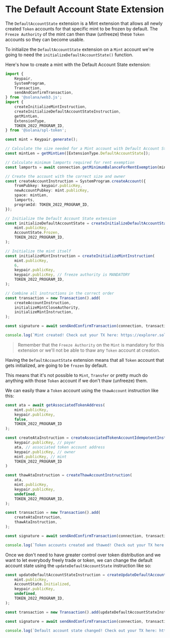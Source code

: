 
# The Default Account State Extension

The `DefaultAccountState` extension is a Mint extension that allows all newly created `Token` accounts for that specific mint to be frozen by default. The `Freeze Authority` of the mint can then thaw (unfreeze) these `Token` accounts so they can become usable.

<ArticleSection name="Initializing the Mint Account" id="initializing-the-mint-account" level="h2" />

To initialize the `DefaultAccountState` extension on a `Mint` account we're going to need the `initializeDefaultAccountState()` function. 

Here's how to create a mint with the Default Account State extension:

```ts
import {
    Keypair,
    SystemProgram,
    Transaction,
    sendAndConfirmTransaction,
} from '@solana/web3.js';
import {
    createInitializeMintInstruction,
    createInitializeDefaultAccountStateInstruction,
    getMintLen,
    ExtensionType,
    TOKEN_2022_PROGRAM_ID,
} from '@solana/spl-token';

const mint = Keypair.generate();

// Calculate the size needed for a Mint account with Default Account State extension
const mintLen = getMintLen([ExtensionType.DefaultAccountState]);

// Calculate minimum lamports required for rent exemption
const lamports = await connection.getMinimumBalanceForRentExemption(mintLen);

// Create the account with the correct size and owner
const createAccountInstruction = SystemProgram.createAccount({
    fromPubkey: keypair.publicKey,
    newAccountPubkey: mint.publicKey,
    space: mintLen,
    lamports,
    programId: TOKEN_2022_PROGRAM_ID,
});

// Initialize the Default Account State extension
const initializeDefaultAccountState = createInitializeDefaultAccountStateInstruction(
    mint.publicKey,
    AccountState.Frozen,
    TOKEN_2022_PROGRAM_ID,
);

// Initialize the mint itself
const initializeMintInstruction = createInitializeMintInstruction(
    mint.publicKey,
    6,
    keypair.publicKey,
    keypair.publicKey, // freeze authority is MANDATORY
    TOKEN_2022_PROGRAM_ID,
);

// Combine all instructions in the correct order
const transaction = new Transaction().add(
    createAccountInstruction,
    initializeMintCloseAuthority,
    initializeMintInstruction,
);

const signature = await sendAndConfirmTransaction(connection, transaction, [keypair, mint]);

console.log(`Mint created! Check out your TX here: https://explorer.solana.com/tx/${signature}?cluster=devnet`);
```

> Remember that the `Freeze Authority` on the `Mint` is mandatory for this extension or we'll not be able to thaw any `Token` account at creation. 

<ArticleSection name="Thawing the Token Account" id="thawing-the-token-account" level="h2" />

Having the `DefaultAccountState` extension means that all `Token` account that gets initialized, are going to be `frozen` by default.

This means that it's not possible to `Mint`, `Transfer` or pretty much do anything with those `Token` account if we don't thaw (unfreeze) them.

We can easily thaw a `Token` account using the `thawAccount` instruction like this:

```ts
const ata = await getAssociatedTokenAddress(
    mint.publicKey,
    keypair.publicKey,
    false,
    TOKEN_2022_PROGRAM_ID
);

const createAtaInstruction = createAssociatedTokenAccountIdempotentInstruction(
    keypair.publicKey, // payer
    ata, // associated token account address
    keypair.publicKey, // owner
    mint.publicKey, // mint
    TOKEN_2022_PROGRAM_ID
)

const thawAtaInstruction = createThawAccountInstruction(
    ata,
    mint.publicKey,
    keypair.publicKey,
    undefined,
    TOKEN_2022_PROGRAM_ID,
);

const transaction = new Transaction().add(
    createAtaInstruction,
    thawAtaInstruction,
);

const signature = await sendAndConfirmTransaction(connection, transaction, [keypair], {skipPreflight: true});

console.log(`Token accounts created and thawed! Check out your TX here: https://explorer.solana.com/tx/${signature}?cluster=devnet`);
```

<ArticleSection name="Changing the Default Account State" id="changing-the-default-account-state" level="h2" />

Once we don't need to have greater control over token distribution and we want to let everybody freely trade or token, we can change the default account state using the `updateDefaultAccountState` instruction like so:

```ts
const updateDefaultAccountStateInstruction = createUpdateDefaultAccountStateInstruction(
    mint.publicKey,
    AccountState.Initialized,
    keypair.publicKey,
    undefined,
    TOKEN_2022_PROGRAM_ID,
);

const transaction = new Transaction().add(updateDefaultAccountStateInstruction);

const signature = await sendAndConfirmTransaction(connection, transaction, [keypair]);

console.log(`Default account state changed! Check out your TX here: https://explorer.solana.com/tx/${signature}?cluster=devnet`);
```
